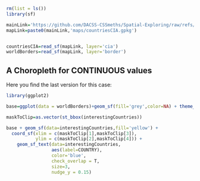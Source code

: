 ```r
rm(list = ls())
library(sf)

mainLink='https://github.com/DACSS-CSSmeths/Spatial-Exploring/raw/refs/heads/main/'
mapLink=paste0(mainLink,'maps/countriesCIA.gpkg')


countriesCIA=read_sf(mapLink, layer='cia')
worldBorders=read_sf(mapLink, layer='border')
```

## A Choropleth for CONTINUOUS values

Here you find the last version for this case:

```r
library(ggplot2)

base=ggplot(data = worldBorders)+geom_sf(fill='grey',color=NA) + theme_linedraw()
```

```r
maskToClip=as.vector(st_bbox(interestingCountries))

base + geom_sf(data=interestingCountries,fill='yellow') + 
  coord_sf(xlim = c(maskToClip[1],maskToClip[3]), 
           ylim = c(maskToClip[2],maskToClip[4])) +
    geom_sf_text(data=interestingCountries,
                 aes(label=COUNTRY),
                 color='blue',
                 check_overlap = T,
                 size=3,
                 nudge_y = 0.15)
```

